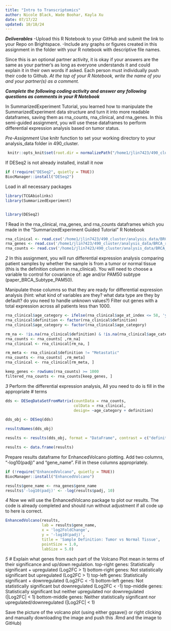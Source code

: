 ```yaml
---
title: "Intro to Transcriptomics"
author: Nicole Black, Wade Boohar, Kayla Xu
date: 07/17/22
updated: 10/18/24
---
```


***Deliverables***
-Upload this R Notebook to your GitHub and submit the link to your Repo on Brightspace.
-Include any graphs or figures created in this assignment in the folder with your R notebook with descriptive file names.

Since this is an optional partner activity, it is okay if your answers are the same as your partner’s as long as everyone understands it and could explain it in their own words if asked. Each person must individually push their code to Github. *At the top of your R Notebook, write the name of you and your partner(s) as a comment.*

***Complete the following coding activity and answer any following questions as comments in your R Notebook***

In SummarizedExperiment Tutorial, you learned how to manipulate the SummarizedExperiment data structure and turn it into more readable dataframes, saving them as rna_counts, rna_clinical, and rna_genes. In this semi-guided assignment, you will use these dataframes to perform differential expression analysis based on tumor status.

*Pre-Assignment*
Use knitr function to set your working directory to your analysis_data folder in 490_cluster.
```r
 knitr::opts_knit$set(root.dir = normalizePath("/home1/jlin7423/490_cluster/analysis_data"))
```

If DESeq2 is not already installed, install it now
```r
if (!require("DESeq2", quietly = TRUE))
BiocManager::install("DESeq2")
```

Load in all necessary packages
```r
library(TCGAbiolinks)
library(SummarizedExperiment)


library(DESeq2)
```



*1*
Read in the rna_clinical, rna_genes, and rna_counts dataframes which you made in the "SummarizedExperiment Guided Tutorial" R Notebook

```r
rna_clinical <- read.csv('/home1/jlin7423/490_cluster/analysis_data/BRCA_rna_clinical.csv')
rna_genes <- read.csv('/home1/jlin7423/490_cluster/analysis_data/BRCA_rna_genes.csv')
rna_counts <- read.csv('/home1/jlin7423/490_cluster/analysis_data/BRCA_rna_counts.csv', row.names=1)
```


*2*
In this assignment, you will run differential expression analysis comparing patient samples by whether the sample is from a tumor or normal tissue (this is the definition column in rna_clinical). You will need to choose a variable to control for covariance of: age and/or PAM50 subtype (paper_BRCA_Subtype_PAM50). 

Manipulate those columns so that they are ready for differential expression analysis (hint: what kind of variables are they? what data type are they by default? do you need to handle unknown values?) Filter out genes with a total expression across all patients less than 1000.
```r
rna_clinical$age_category <- ifelse(rna_clinical$age_at_index <= 58, 'young', 'old')
rna_clinical$definition <- factor(rna_clinical$definition)
rna_clinical$age_category <- factor(rna_clinical$age_category)

rm_na <- !is.na(rna_clinical$definition) & !is.na(rna_clinical$age_category)
rna_counts <- rna_counts[ ,rm_na]
rna_clinical <- rna_clinical[rm_na, ]

rm_meta <- rna_clinical$definition != "Metastatic"
rna_counts <- rna_counts[ ,rm_meta]
rna_clinical <- rna_clinical[rm_meta, ]

keep_genes <- rowSums(rna_counts) >= 1000
filtered_rna_counts <- rna_counts[keep_genes, ]
```


*3*
Perform the differential expression analysis, All you need to do is fill in the appropriate # terms
```r
dds <- DESeqDataSetFromMatrix(countData = rna_counts,
                              colData = rna_clinical,
                              design= ~age_category + definition)

dds_obj <- DESeq(dds)

resultsNames(dds_obj)

results <- results(dds_obj, format = "DataFrame", contrast = c("definition", "Primary solid Tumor", "Solid Tissue Normal"))

results <- data.frame(results)
```

Prepare results dataframe for EnhancedVolcano plotting. Add two columns, "-log10(padj)" and "gene_name". Fill in these columns appropriately.
```r
if (!require("EnhancedVolcano", quietly = TRUE))
BiocManager::install("EnhancedVolcano")

results$gene_name <- rna_genes$gene_name
results$'-log10(padj)' <- -log(results$padj, 10)
```

*4*
Now we will use the EnhancedVolcano package to plot our results. The code is already completed and should run without adjustment if all code up to here is correct.
```r
EnhancedVolcano(results,
                lab = results$gene_name,
                x = 'log2FoldChange',
                y = '-log10(padj)',
                title = 'Sample Definition: Tumor vs Normal Tissue',
                pointSize = 1.0,
                labSize = 5.0)
```

*5*
# Explain what genes from each part of the Volcano Plot mean in terms of their significance and up/down regulation. 
top-right genes: Statistically significant + upregulated (Log2FC > 1)
bottom-right genes: Not statistically significant but upregulated (Log2FC > 1)
top-left genes: Statistically significant + downregulated (Log2FC < -1)
bottom-left genes: Not statistically significant but downregulated (Log2FC < -1)
top-middle genes: Statistically significant but neither upregulated nor downregulated (|Log2FC| < 1)
bottom-middle genes: Neither statistically significant nor upregulated/downregulated (|Log2FC| < 1)

Save the picture of the volcano plot (using either ggsave() or right clicking and manually downloading the image and push this .Rmd and the image to GitHub)